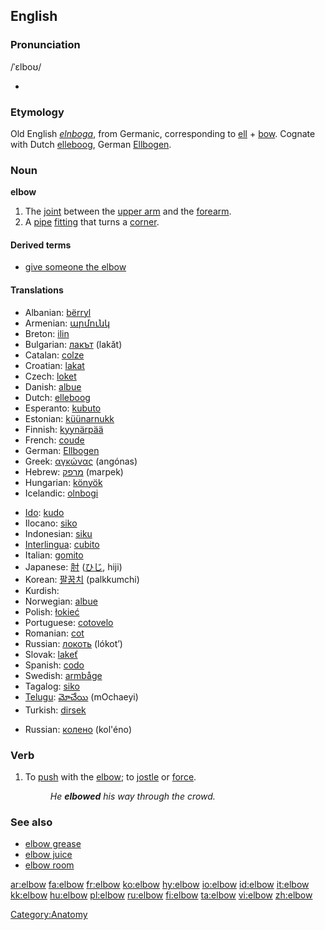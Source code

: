 ==English==

===Pronunciation===
{{wikipedia}}
/ˈɛlboʊ/
*{{audio|en-us-elbow.ogg|Audio (US)}}

===Etymology===
Old English ''[[elnboga]]'', from Germanic, corresponding to [[ell]] + [[bow]].  Cognate with Dutch [[elleboog]], German [[Ellbogen]].

===Noun===
'''elbow'''
#The [[joint]] between the [[upper arm]] and the [[forearm]].
#A [[pipe]] [[fitting]] that turns a [[corner]].

====Derived terms====
*[[give the elbow|give someone the elbow]]


==== Translations ====
{{trans-top|joint between upper arm and forearm}}
*Albanian: [[bërryl]] {{m}}
* Armenian: [[արմունկ]]
*Breton: [[ilin]] {{m}}
*Bulgarian: [[лакът]] (lakǎt) {{m}}
*Catalan: [[colze]] {{m}}
*Croatian: [[lakat]]
*Czech: [[loket]] {{m}}
*Danish: [[albue]]
*Dutch: [[elleboog]] {{m}}
*Esperanto: [[kubuto]]
*Estonian: [[küünarnukk]]
*Finnish: [[kyynärpää]]
*French: [[coude]] {{m}}
*German: [[Ellbogen]] {{m}}
*Greek: [[αγκώνας]] (angónas)
*Hebrew: [[מרפק]] (marpek)
*Hungarian: [[könyök]]
*Icelandic: [[olnbogi]] {{m}}
{{trans-mid}}
*[[Ido]]: [[kudo]]
*Ilocano: [[siko]]
*Indonesian: [[siku]]
*[[Interlingua]]: [[cubito]]
*Italian: [[gomito]] {{m}}
*Japanese: [[肘]] ([[ひじ]], hiji)
*Korean: [[팔꿈치]] (palkkumchi)
*Kurdish: {{KUchar|[[ئه‌ژنۆ]]}}
*Norwegian: [[albue]]
*Polish: [[łokieć]] {{m}}
*Portuguese: [[cotovelo]] {{m}}
*Romanian: [[cot]] {{n}}
*Russian: [[локоть]] (lókot’) {{m}}
*Slovak: [[lakeť]] {{m}}
*Spanish: [[codo]] {{m}}
*Swedish: [[armbåge]] {{c}}
*Tagalog: [[siko]]
*[[Telugu]]: [[మోచేయి]] (mOchaeyi)
*Turkish: [[dirsek]]
{{trans-bottom}}

{{trans-top|pipe fitting}}
{{trans-mid}}
*Russian: [[колено]] (kol'éno) {{n}}
{{trans-bottom}}

===Verb===
{{en-verb}}
#To [[push]] with the [[elbow]]; to [[jostle]] or [[force]].
#:''He '''elbowed''' his way through the crowd.''

===See also===
*[[elbow grease]]
*[[elbow juice]]
*[[elbow room]]

[[Category:Anatomy]]

[[ar:elbow]]
[[fa:elbow]]
[[fr:elbow]]
[[ko:elbow]]
[[hy:elbow]]
[[io:elbow]]
[[id:elbow]]
[[it:elbow]]
[[kk:elbow]]
[[hu:elbow]]
[[pl:elbow]]
[[ru:elbow]]
[[fi:elbow]]
[[ta:elbow]]
[[vi:elbow]]
[[zh:elbow]]